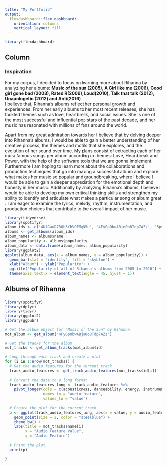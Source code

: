 ```yaml
---
title: "My Portfolio"
output: 
  flexdashboard::flex_dashboard:
    orientation: columns
    vertical_layout: fill
---
```


```r
library(flexdashboard)
```

## Column {data-width="650"}

### Inspiration

For my corpus, I decided to focus on learning more about Rihanna by analyzing her albums: **Music of the sun (2005), A Girl like me (2006), Good girl gone bad (2008), Rated R(2009), Loud(2010), Talk that talk (2012), Unapologetic (2012) and Anti(2016)**\
I believe that, Rihanna's albums reflect her personal growth and experiences. From her early albums to her most recent releases, she has tackled themes such as love, heartbreak, and social issues. She is one of the most successful and influential pop stars of the past decade, and her music has resonated with millions of fans around the world.

Apart from my great admiration towards her I believe that by delving deeper into Rihanna's albums, I would be able to gain a better understanding of her creative process, the themes and motifs that she explores, and the evolution of her sound over time. My plans consist of extracting each of her most famous songs per album according to themes: Love, Heartbreak and Power, with the help of the software tools that we are gonna implement. Furthermore I am hoping to learn more about the collaborations and production techniques that go into making a successful album and explore what makes her music so popular and groundbreaking, where I believe I would be able to gain a deeper appreciation for the emotional depth and honesty in her music. Additionally by analyzing Rihanna's albums, I believe I would be able to develop my own critical thinking skills and strengthen my ability to identify and articulate what makes a particular song or album great . I am eager to examine the lyrics, melody, rhythm, instrumentation, and production choices that contribute to the overall impact of her music.

```r

library(tidyverse)
library(spotifyr)
album_ids <- c('4UlGauD7ROb3YbVOFMgW5u', '4FyGpObwABjn0o8Tdp7AZz', '5pvFhFt1nzE8sCbm1wjNRv','3JSWZWeTHF4HDGt5Eozdy7','4XBfFj0WYyh5mBtU61EdyY', '1Kw1bVd07oRqcjrcjQKC8T','7vN82vd1Vq44fjlhjfvHJp')
albums <- get_albums(album_ids)
album_names <- albums$name
album_popularity <- albums$popularity
album_data <- data.frame(album_names, album_popularity)
library(ggplot2)
ggplot(album_data, aes(x = album_names, y = album_popularity)) + 
  geom_bar(stat = "identity", fill = "skyblue") + 
  xlab("Album") + ylab("Popularity") + 
  ggtitle("Popularity of all of Rihanna's albums from 2005 to 2016") +
  theme(axis.text.x = element_text(angle = 45, hjust = 1))

```

## Albums of Rihanna {data-width="250"}

### 

```r
library(spotifyr)
library(dplyr)
library(tidyr)
library(ggplot2)
library(ggpubr)

# Get the album object for "Music of the Sun" by Rihanna
mot_album <- get_album("4FyGpObwABjn0o8Tdp7AZz")

# Get the tracks for the album
mot_tracks <- get_album_tracks(mot_album$id)

# Loop through each track and create a plot
for (i in 1:nrow(mot_tracks)) {
  # Get the audio features for the current track
  track_audio_features <- get_track_audio_features(mot_tracks$id[i])
  
  # Convert the data to a long format
  track_audio_features_long <- track_audio_features %>%
    pivot_longer(cols = c(acousticness, danceability, energy, instrumentalness, liveness, loudness, speechiness, valence),
                 names_to = "audio_feature",
                 values_to = "value")
  
  # Create the plot for the current track
  p <- ggplot(track_audio_features_long, aes(x = value, y = audio_feature)) +
    geom_point(size = 2, color = "steelblue") +
    theme_bw() +
    labs(title = mot_tracks$name[i],
         x = "Audio Feature Value",
         y = "Audio Feature")
  
  # Print the plot
  print(p)

}

```
